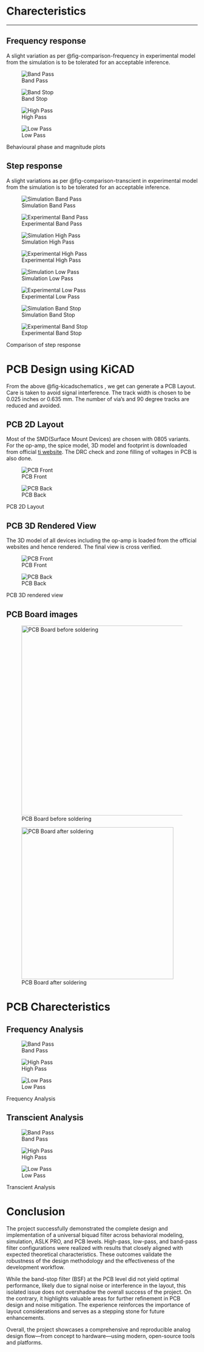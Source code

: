 
# Charecteristics 

---

## Frequency response

A slight variation as per @fig-comparison-frequency in experimental model  from the simulation is to be tolerated for an acceptable inference.

::: {#fig-comparison-frequency layout-ncol=2}

![Band Pass](./RAW/images/comparison/bode/bpf.png){#fig-bpf}

![Band Stop](./RAW/images/comparison/bode/bsf.png){#fig-bpf}

![High Pass](./RAW/images/comparison/bode/hpf.png){#fig-bpf}

![Low Pass](./RAW/images/comparison/bode/lpf.png){#fig-bpf}

Behavioural phase and magnitude plots
:::


## Step response

A slight variations as per @fig-comparison-transcient in experimental model  from the simulation is to be tolerated for an acceptable inference.

::: {#fig-comparison-transcient layout-ncol=2}

![Simulation Band Pass](./RAW/images/comparison/Transcient/Simulated/bpf.png){#fig-bpf}

![Experimental Band Pass](./RAW/images/comparison/Transcient/experimental/bpf.png){#fig-bpf}

![Simulation High Pass](./RAW/images/comparison/Transcient/Simulated/hpf.png){#fig-bpf}

![Experimental High Pass](./RAW/images/comparison/Transcient/experimental/hpf.png){#fig-bpf}

![Simulation Low Pass](./RAW/images/comparison/Transcient/Simulated/lpf.png){#fig-bpf}

![Experimental Low Pass](./RAW/images/comparison/Transcient/experimental/lpf.png){#fig-bpf}

![Simulation Band Stop](./RAW/images/comparison/Transcient/Simulated/bsf.png){#fig-bpf}

![Experimental Band Stop](./RAW/images/comparison/Transcient/experimental/bsf.png){#fig-bpf}

Comparison of step response
:::

# PCB Design using KiCAD


From the above @fig-kicadschematics , we get can generate a PCB Layout. Care is taken to avoid signal interference. The track width is chosen to be 0.025 inches or 0.635 mm. The number of via's and 90 degree tracks are reduced and avoided.

## PCB 2D Layout

Most of the SMD(Surface Mount Devices) are chosen with 0805 variants. For the op-amp, the spice model, 3D model and footprint is downloaded from official [ti website](https://www.ti.com/product/TL082#design-tools-simulation). The DRC check and zone filling of voltages in PCB is also done.

::: {#fig-pcb-2d layout-ncol=2}

![PCB Front](./RAW/images/PCB/fpcb2d.png)

![PCB Back](./RAW/images/PCB/bpcb2d.png)

PCB 2D Layout
:::

## PCB 3D Rendered View

The 3D model of all devices including the op-amp is loaded from the official websites and hence rendered. The final view is cross verified.  

::: {#fig-pcb-3d layout-ncol=2}

![PCB Front](./RAW/images/PCB/fpcb.png)

![PCB Back](./RAW/images/PCB/bpcb.png)

PCB 3D rendered view
:::

## PCB Board images


![PCB Board before soldering](./RAW/images/breadcrumps/boardBeforeSoldering.jpg){height="500"}

![PCB Board after soldering](./RAW/images/breadcrumps/finalBoard.jpg){height="400"}



# PCB Charecteristics


## Frequency Analysis


::: {#fig-pcb-frequency layout-ncol=2}

![Band Pass](./RAW/images/PCB/bode/bpf.png){#fig-bpf}

![High Pass](./RAW/images/PCB/bode/hpf.png){#fig-bpf}

![Low Pass](./RAW/images/PCB/bode/lpf.png){#fig-bpf}

Frequency Analysis
:::

## Transcient Analysis


::: {#fig-pcb-transcient layout-ncol=2}

![Band Pass](./RAW/images/PCB/Transcient/bpf.png){#fig-bpf}

![High Pass](./RAW/images/PCB/Transcient/hpf.png){#fig-bpf}

![Low Pass](./RAW/images/PCB/Transcient/lpf.png){#fig-bpf}

Transcient Analysis
:::

# Conclusion

The project successfully demonstrated the complete design and implementation of a universal biquad filter across behavioral modeling, simulation, ASLK PRO, and PCB levels. High-pass, low-pass, and band-pass filter configurations were realized with results that closely aligned with expected theoretical characteristics. These outcomes validate the robustness of the design methodology and the effectiveness of the development workflow.

While the band-stop filter (BSF) at the PCB level did not yield optimal performance, likely due to signal noise or interference in the layout, this isolated issue does not overshadow the overall success of the project. On the contrary, it highlights valuable areas for further refinement in PCB design and noise mitigation. The experience reinforces the importance of layout considerations and serves as a stepping stone for future enhancements.

Overall, the project showcases a comprehensive and reproducible analog design flow—from concept to hardware—using modern, open-source tools and platforms.